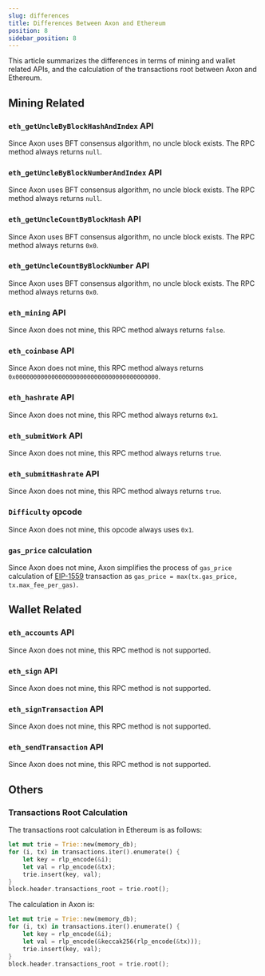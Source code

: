 ```yaml
---
slug: differences
title: Differences Between Axon and Ethereum
position: 8
sidebar_position: 8
---
```


This article summarizes the differences in terms of mining and wallet related APIs, and the calculation of the transactions root between Axon and Ethereum.

## Mining Related

### `eth_getUncleByBlockHashAndIndex` API
Since Axon uses BFT consensus algorithm, no uncle block exists. The RPC method always returns `null`.

### `eth_getUncleByBlockNumberAndIndex` API
Since Axon uses BFT consensus algorithm, no uncle block exists. The RPC method always returns `null`.

### `eth_getUncleCountByBlockHash` API
Since Axon uses BFT consensus algorithm, no uncle block exists. The RPC method always returns `0x0`.

### `eth_getUncleCountByBlockNumber` API
Since Axon uses BFT consensus algorithm, no uncle block exists. The RPC method always returns `0x0`.

### `eth_mining` API
Since Axon does not mine, this RPC method always returns `false`.

### `eth_coinbase` API
Since Axon does not mine, this RPC method always returns `0x0000000000000000000000000000000000000000`.

### `eth_hashrate` API
Since Axon does not mine, this RPC method always returns `0x1`.

### `eth_submitWork` API
Since Axon does not mine, this RPC method always returns `true`.

### `eth_submitHashrate` API
Since Axon does not mine, this RPC method always returns `true`.

### `Difficulty` opcode
Since Axon does not mine, this opcode always uses `0x1`.

### `gas_price` calculation
Since Axon does not mine, Axon simplifies the process of `gas_price` calculation of [EIP-1559](https://eips.ethereum.org/EIPS/eip-1559) transaction as `gas_price = max(tx.gas_price, tx.max_fee_per_gas)`.

## Wallet Related

### `eth_accounts` API
Since Axon does not mine, this RPC method is not supported.

### `eth_sign` API
Since Axon does not mine, this RPC method is not supported.

### `eth_signTransaction` API
Since Axon does not mine, this RPC method is not supported.

### `eth_sendTransaction` API
Since Axon does not mine, this RPC method is not supported.

## Others

### Transactions Root Calculation
The transactions root calculation in Ethereum is as follows:
```rust
let mut trie = Trie::new(memory_db);
for (i, tx) in transactions.iter().enumerate() {
    let key = rlp_encode(&i);
    let val = rlp_encode(&tx);
    trie.insert(key, val);
}
block.header.transactions_root = trie.root();
```

The calculation in Axon is:
```rust
let mut trie = Trie::new(memory_db);
for (i, tx) in transactions.iter().enumerate() {
    let key = rlp_encode(&i);
    let val = rlp_encode(&keccak256(rlp_encode(&tx)));
    trie.insert(key, val);
}
block.header.transactions_root = trie.root();
```
